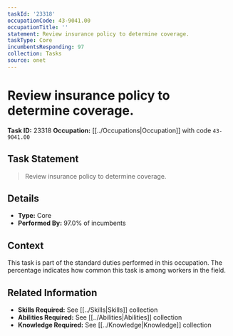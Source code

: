 ```yaml
---
taskId: '23318'
occupationCode: 43-9041.00
occupationTitle: ''
statement: Review insurance policy to determine coverage.
taskType: Core
incumbentsResponding: 97
collection: Tasks
source: onet
---
```

# Review insurance policy to determine coverage.

**Task ID:** 23318
**Occupation:** [[../Occupations|Occupation]] with code `43-9041.00`

## Task Statement

> Review insurance policy to determine coverage.

## Details

- **Type:** Core
- **Performed By:** 97.0% of incumbents

## Context

This task is part of the standard duties performed in this occupation. The percentage indicates how common this task is among workers in the field.

## Related Information

- **Skills Required:** See [[../Skills|Skills]] collection
- **Abilities Required:** See [[../Abilities|Abilities]] collection
- **Knowledge Required:** See [[../Knowledge|Knowledge]] collection
